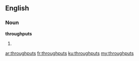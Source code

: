 ==English==

===Noun===
'''throughputs'''

# {{plural of|throughput}}

[[ar:throughputs]]
[[fr:throughputs]]
[[ku:throughputs]]
[[my:throughputs]]